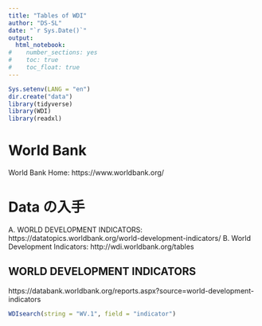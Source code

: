 ```yaml
---
title: "Tables of WDI"
author: "DS-SL"
date: "`r Sys.Date()`" 
output: 
  html_notebook:
#    number_sections: yes
#    toc: true
#    toc_float: true
---
```


```r
Sys.setenv(LANG = "en")
dir.create("data")
library(tidyverse)
library(WDI)
library(readxl)
```
# World Bank

World Bank Home: https://www.worldbank.org/

# Data の入手

A. WORLD DEVELOPMENT INDICATORS: https://datatopics.worldbank.org/world-development-indicators/
B. World Development Indicators: http://wdi.worldbank.org/tables

## WORLD DEVELOPMENT INDICATORS

https://databank.worldbank.org/reports.aspx?source=world-development-indicators

```r
WDIsearch(string = "WV.1", field = "indicator")
```

